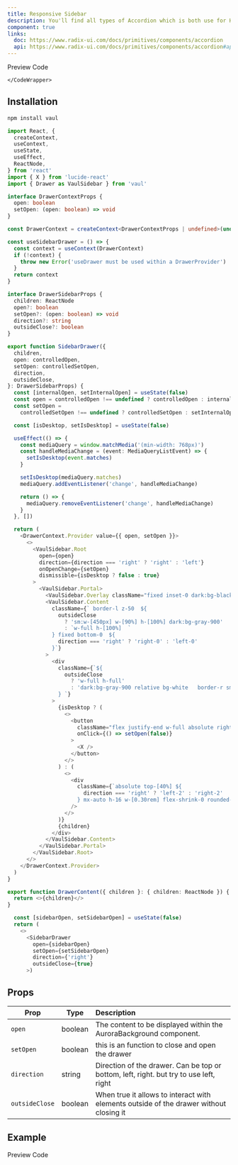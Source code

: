 ```yaml
---
title: Responsive Sidebar
description: You'll find all types of Accordion which is both use for HTML, REACTJS and NEXTJS
component: true
links:
  doc: https://www.radix-ui.com/docs/primitives/components/accordion
  api: https://www.radix-ui.com/docs/primitives/components/accordion#api-reference
---
```


<Tabs defaultValue="preview" className="w-full relative">
  <TabsList>
    <TabsTrigger value="preview">Preview</TabsTrigger>
    <TabsTrigger value="codesnippet">Code</TabsTrigger>
  </TabsList>
  <TabsContent value="preview">
    <ComponentPreview name="sidebarDrawer" category="modal" />
  </TabsContent>
  <TabsContent value="codesnippet">
    <CodeWrapper noExpand={true}>
      <CodePreview name="sidebarDrawer" category="modal" />

    </CodeWrapper>

  </TabsContent>
</Tabs>

## Installation

```bash
npm install vaul
```

```ts title="drawer.tsx"
import React, {
  createContext,
  useContext,
  useState,
  useEffect,
  ReactNode,
} from 'react'
import { X } from 'lucide-react'
import { Drawer as VaulSidebar } from 'vaul'

interface DrawerContextProps {
  open: boolean
  setOpen: (open: boolean) => void
}

const DrawerContext = createContext<DrawerContextProps | undefined>(undefined)

const useSidebarDrawer = () => {
  const context = useContext(DrawerContext)
  if (!context) {
    throw new Error('useDrawer must be used within a DrawerProvider')
  }
  return context
}

interface DrawerSidebarProps {
  children: ReactNode
  open?: boolean
  setOpen?: (open: boolean) => void
  direction?: string
  outsideClose?: boolean
}

export function SidebarDrawer({
  children,
  open: controlledOpen,
  setOpen: controlledSetOpen,
  direction,
  outsideClose,
}: DrawerSidebarProps) {
  const [internalOpen, setInternalOpen] = useState(false)
  const open = controlledOpen !== undefined ? controlledOpen : internalOpen
  const setOpen =
    controlledSetOpen !== undefined ? controlledSetOpen : setInternalOpen

  const [isDesktop, setIsDesktop] = useState(false)

  useEffect(() => {
    const mediaQuery = window.matchMedia('(min-width: 768px)')
    const handleMediaChange = (event: MediaQueryListEvent) => {
      setIsDesktop(event.matches)
    }

    setIsDesktop(mediaQuery.matches)
    mediaQuery.addEventListener('change', handleMediaChange)

    return () => {
      mediaQuery.removeEventListener('change', handleMediaChange)
    }
  }, [])

  return (
    <DrawerContext.Provider value={{ open, setOpen }}>
      <>
        <VaulSidebar.Root
          open={open}
          direction={direction === 'right' ? 'right' : 'left'}
          onOpenChange={setOpen}
          dismissible={isDesktop ? false : true}
        >
          <VaulSidebar.Portal>
            <VaulSidebar.Overlay className="fixed inset-0 dark:bg-black/40 bg-white/50 backdrop-blur-sm z-50  " />
            <VaulSidebar.Content
              className={` border-l z-50  ${
                outsideClose
                  ? 'sm:w-[450px] w-[90%] h-[100%] dark:bg-gray-900'
                  : `w-full h-[100%]  `
              } fixed bottom-0  ${
                direction === 'right' ? 'right-0' : 'left-0'
              }`}
            >
              <div
                className={`${
                  outsideClose
                    ? 'w-full h-full'
                    : 'dark:bg-gray-900 relative bg-white   border-r sm:w-[450px] w-[90%] h-full'
                } `}
              >
                {isDesktop ? (
                  <>
                    <button
                      className="flex justify-end w-full absolute right-2 top-2"
                      onClick={() => setOpen(false)}
                    >
                      <X />
                    </button>
                  </>
                ) : (
                  <>
                    <div
                      className={`absolute top-[40%] ${
                        direction === 'right' ? 'left-2' : 'right-2'
                      } mx-auto h-16 w-[0.30rem] flex-shrink-0 rounded-full bg-gray-600 my-4`}
                    />
                  </>
                )}
                {children}
              </div>
            </VaulSidebar.Content>
          </VaulSidebar.Portal>
        </VaulSidebar.Root>
      </>
    </DrawerContext.Provider>
  )
}

export function DrawerContent({ children }: { children: ReactNode }) {
  return <>{children}</>
}

```

```ts title="don't forget to add all this props" {1,5-8}
  const [sidebarOpen, setSidebarOpen] = useState(false)
  return (
    <>
      <SidebarDrawer
        open={sidebarOpen}
        setOpen={setSidebarOpen}
        direction={'right'}
        outsideClose={true}
      >)
```

## Props

| Prop           | Type    | Description                                                                            |
| -------------- | ------- | :------------------------------------------------------------------------------------- |
| `open`         | boolean | The content to be displayed within the AuroraBackground component.                     |
| `setOpen`      | boolean | this is an function to close and open the drawer                                       |
| `direction`    | string  | Direction of the drawer. Can be top or bottom, left, right. but try to use left, right |
| `outsideClose` | boolean | When true it allows to interact with elements outside of the drawer without closing it |

## Example

<Tabs defaultValue="preview" className="w-full relative">
  <TabsList>
    <TabsTrigger value="preview">Preview</TabsTrigger>
    <TabsTrigger value="codesnippet">Code</TabsTrigger>
  </TabsList>
  <TabsContent value="preview">
    <ComponentPreview name="LeftSidebarDrawer" category="modal" />
  </TabsContent>
  <TabsContent value="codesnippet">
    <CodeWrapper noExpand={true}>
      <CodePreview name="LeftSidebarDrawer" category="modal" />
    </CodeWrapper>
  </TabsContent>
</Tabs>
